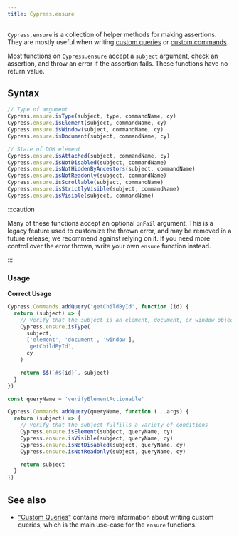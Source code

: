 ```yaml
---
title: Cypress.ensure
---
```


`Cypress.ensure` is a collection of helper methods for making assertions. They
are mostly useful when writing [custom queries](/api/cypress-api/custom-queries)
or [custom commands](/api/cypress-api/custom-commands).

Most functions on `Cypress.ensure` accept a
[`subject`](/guides/core-concepts/introduction-to-cypress#Subject-Management)
argument, check an assertion, and throw an error if the assertion fails. These
functions have no return value.

## Syntax

```javascript
// Type of argument
Cypress.ensure.isType(subject, type, commandName, cy)​
Cypress.ensure.isElement(subject, commandName, cy)​
Cypress.ensure.isWindow(subject, commandName, cy)
Cypress.ensure.isDocument(subject, commandName, cy)​

// State of DOM element
Cypress.ensure.isAttached(subject, commandName, cy)​
Cypress.ensure.isNotDisabled(subject, commandName)​
Cypress.ensure.isNotHiddenByAncestors(subject, commandName)​
Cypress.ensure.isNotReadonly(subject, commandName)​
Cypress.ensure.isScrollable(subject, commandName)​
Cypress.ensure.isStrictlyVisible(subject, commandName)​
Cypress.ensure.isVisible(subject, commandName)​
```

:::caution

Many of these functions accept an optional `onFail` argument. This is a legacy
feature used to customize the thrown error, and may be removed in a future
release; we recommend against relying on it. If you need more control over the
error thrown, write your own `ensure` function instead.

:::

### Usage

**<Icon name="check-circle" color="green" /> Correct Usage**

```javascript
Cypress.Commands.addQuery('getChildById', function (id) {
  return (subject) => {
    // Verify that the subject is an element, document, or window object
    Cypress.ensure.isType(
      subject,
      ['element', 'document', 'window'],
      'getChildById',
      cy
    )

    return $$(`#${id}`, subject)
  }
})

const queryName = 'verifyElementActionable'

Cypress.Commands.addQuery(queryName, function (...args) {
  return (subject) => {
    // Verify that the subject fulfills a variety of conditions
    Cypress.ensure.isElement(subject, queryName, cy)
    Cypress.ensure.isVisible(subject, queryName, cy)
    Cypress.ensure.isNotDisabled(subject, queryName, cy)
    Cypress.ensure.isNotReadonly(subject, queryName, cy)

    return subject
  }
})
```

## See also

- ["Custom Queries"](/api/cypress-api/custom-queries) contains more information
  about writing custom queries, which is the main use-case for the `ensure`
  functions.
